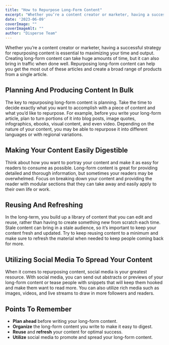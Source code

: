 ```yaml
---
title: "How to Repurpose Long-Form Content"
excerpt: "Whether you’re a content creator or marketer, having a successful strategy for repurposing content is essential to maximizing your time and output. Creating long-form content..."
date: '2023-06-09'
coverImage: ""  
coverImageAlt: ""
author: "Disperse Team"
---
```


Whether you’re a content creator or marketer, having a successful strategy for repurposing content is essential to maximizing your time and output. Creating long-form content can take huge amounts of time, but it can also bring in traffic when done well. Repurposing long-form content can help you get the most out of these articles and create a broad range of products from a single article.

## Planning And Producing Content In Bulk

The key to repurposing long-form content is planning. Take the time to decide exactly what you want to accomplish with a piece of content and what you’d like to repurpose. For example, before you write your long-form article, plan to turn portions of it into blog posts, image quotes, infographics, ebooks, visual content, and even video. Depending on the nature of your content, you may be able to repurpose it into different languages or with regional variations. 

## Making Your Content Easily Digestible

Think about how you want to portray your content and make it as easy for readers to consume as possible. Long-form content is great for providing detailed and thorough information, but sometimes your readers may be overwhelmed. Focus on breaking down your content and providing the reader with modular sections that they can take away and easily apply to their own life or work.

## Reusing And Refreshing

In the long-term, you build up a library of content that you can edit and reuse, rather than having to create something new from scratch each time. Stale content can bring in a stale audience, so it’s important to keep your content fresh and updated. Try to keep reusing content to a minimum and make sure to refresh the material when needed to keep people coming back for more.

## Utilizing Social Media To Spread Your Content

When it comes to repurposing content, social media is your greatest resource. With social media, you can send out abstracts or previews of your long-form content or tease people with snippets that will keep them hooked and make them want to read more. You can also utilize rich media such as images, videos, and live streams to draw in more followers and readers.

## Points To Remember

- **Plan ahead** before writing your long-form content.
- **Organize** the long-form content you write to make it easy to digest.
- **Reuse** and **refresh** your content for optimal success.
- **Utilize** social media to promote and spread your long-form content.